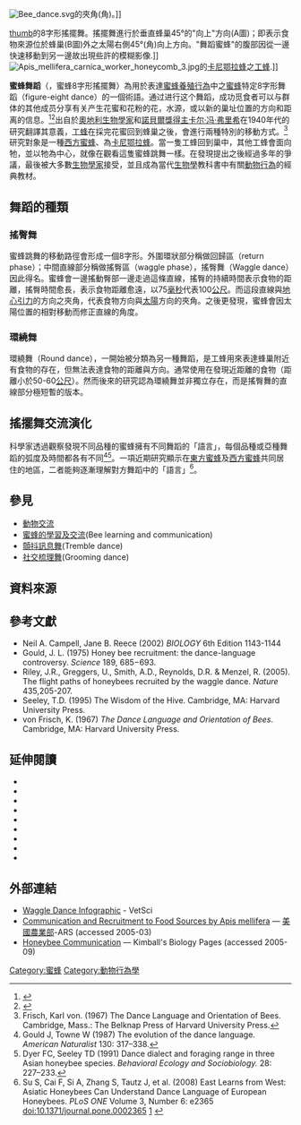 [[File:Bee_dance.svg|thumb]]的夾角({{lang|el|[[α|α]]}}角)。]]

[[file:Waggle_dance.png|thumb]]的8字形搖擺舞。搖擺舞進行於垂直蜂巢45°的"向上"方向(A圖)；即表示食物來源位於蜂巢(B圖)外之太陽右側45°({{lang|el|[[α|α]]}}角)向上方向。"舞蹈蜜蜂"的腹部因從一邊快速移動到另一邊故出現些許的模糊影像.]]
[[File:Apis_mellifera_carnica_worker_honeycomb_3.jpg|thumb]]的[[卡尼鄂拉蜂|卡尼鄂拉蜂]]之[[工蜂|工蜂]].]]

'''蜜蜂舞蹈'''（{{lang-en|waggle dance}}，蜜蜂8字形搖擺舞）為用於表達[[蜜蜂養殖|蜜蜂養殖]][[动物行为学|行為]]中之[[蜜蜂屬|蜜蜂]]特定8字形舞蹈（figure-eight dance）的一個術語。通过进行这个舞蹈，成功觅食者可以与群体的其他成员分享有关产生花蜜和花粉的花，水源，或以新的巢址位置的方向和距离的信息。<ref name="Riley">{{cite journal|url=http://www.nature.com/articles/nature03526|pages=205–207|title=The flight paths of honeybees recruited by the waggle dance|journal=Nature|volume=435|issue=7039|issn=1476-4687|date=2005/05|language=En|accessdate=2018-04-02|doi=10.1038/nature03526|author=J. R. Riley, U. Greggers, A. D. Smith, D. R. Reynolds, R. Menzel|archive-date=2021-03-08|archive-url=https://web.archive.org/web/20210308144331/https://www.nature.com/articles/nature03526|dead-url=no}}</ref><ref>{{cite journal | author = Seeley T.D., Visscher P.K., Passino K.M. | year = 2006 | title = Group decision making in honey bee swarms | url = | journal = American Scientist | volume = 94 | issue = | pages = 220–229 | doi=10.1511/2006.3.220}}</ref>出自於[[奧地利|奧地利]][[生物學家|生物學家]]和[[諾貝爾獎得主列表|諾貝爾獎得主]][[卡尔·冯·弗里希|卡尔·冯·弗里希]]在1940年代的研究翻譯其意義，[[工蜂|工蜂]]在採完花蜜回到蜂巢之後，會進行兩種特別的移動方式。<ref name="Frisch1967">Frisch, Karl von. (1967) The Dance Language and Orientation of Bees. Cambridge, Mass.: The Belknap Press of Harvard University Press.</ref>研究對象是一種[[西方蜜蜂|西方蜜蜂]]、為[[卡尼鄂拉蜂|卡尼鄂拉蜂]]。當一隻工蜂回到巢中，其他工蜂會面向牠，並以牠為中心，就像在觀看這隻蜜蜂跳舞一樣。在發現提出之後經過多年的爭議，最後被大多數[[生物學家|生物學家]]接受，並且成為當代[[生物學|生物學]]教科書中有關[[動物行為|動物行為]]的經典教材。


== 舞蹈的種類 ==
=== 搖臀舞 ===
蜜蜂跳舞的移動路徑會形成一個8字形。外圍環狀部分稱做回歸區（return phase）；中間直線部分稱做搖臀區（waggle phase），搖臀舞（Waggle dance）因此得名。蜜蜂會一邊搖動臀部一邊走過這條直線，搖臀的持續時間表示食物的距離，搖臀時間愈長，表示食物距離愈遠，以75[[毫秒|毫秒]]代表100[[公尺|公尺]]。而這段直線與[[地心引力|地心引力]]的方向之夾角，代表食物方向與[[太陽|太陽]]方向的夾角。之後更發現，蜜蜂會因太陽位置的相對移動而修正直線的角度。

=== 環繞舞 ===
環繞舞（Round dance），一開始被分類為另一種舞蹈，是工蜂用來表達蜂巢附近有食物的存在，但無法表達食物的距離與方向。通常使用在發現近距離的食物（距離小於50-60[[公尺|公尺]]）。然而後來的研究認為環繞舞並非獨立存在，而是搖臀舞的直線部分極短暫的版本。

==搖擺舞交流演化==
科學家透過觀察發現不同品種的蜜蜂擁有不同舞蹈的「語言」，每個品種或亞種舞蹈的弧度及時間都各有不同<ref>Gould J, Towne W (1987) The evolution of the dance language. ''American Naturalist'' 130: 317–338.</ref><ref>Dyer FC, Seeley TD (1991) Dance dialect and foraging range in three Asian honeybee species.  ''Behavioral Ecology and Sociobiology.'' 28: 227–233.</ref>。一項近期研究顯示在[[東方蜜蜂|東方蜜蜂]]及[[西方蜜蜂|西方蜜蜂]]共同居住的地區，二者能夠逐漸理解對方舞蹈中的「語言」<ref>Su S, Cai F, Si A, Zhang S, Tautz J, et al. (2008) East Learns from West: Asiatic Honeybees Can Understand Dance Language of European Honeybees. ''PLoS ONE'' Volume 3, Number 6: e2365 doi:10.1371/journal.pone.0002365
[http://www.plosone.org/article/info%3Adoi%2F10.1371%2Fjournal.pone.0002365] {{Wayback|url=http://www.plosone.org/article/info%3Adoi%2F10.1371%2Fjournal.pone.0002365 |date=20141207171740 }}</ref>。

==參見==
*[[動物交流|動物交流]]
*[[蜜蜂的學習及交流|蜜蜂的學習及交流]](Bee learning and communication)
*[[顫抖訊息舞|顫抖訊息舞]](Tremble dance)
*[[社交梳理舞|社交梳理舞]](Grooming dance)

==資料來源==
{{reflist|2}}

== 參考文獻 ==
{{refbegin}}
* Neil A. Campell, Jane B. Reece (2002) ''BIOLOGY'' 6th Edition 1143-1144
* Gould, J. L. (1975) Honey bee recruitment: the dance-language controversy. ''Science'' 189, 685−693.
* Riley, J.R., Greggers, U., Smith, A.D., Reynolds, D.R. & Menzel, R. (2005). The flight paths of honeybees recruited by the waggle dance. ''Nature'' 435,205-207.
* Seeley, T.D. (1995)  The Wisdom of the Hive.  Cambridge, MA:  Harvard University Press.
* von Frisch, K. (1967) ''The Dance Language and Orientation of Bees''. Cambridge, MA: Harvard University Press.
{{refend}}

==延伸閱讀==
{{refbegin|2}}
*{{cite journal |author=Gould JL |year= 1975 |title=Honey bee recruitment: the dance-language controversy |journal=Science |volume=189 |page=685−693| doi = 10.1126/science.1154023 | bibcode = 1975Sci...189..685G |issue=4204}}
*{{cite journal |author=Riley JR, Greggers U, Smith AD, Reynolds DR, Menzel R |year=2005 |title=The flight paths of honeybees recruited by the waggle dance |journal=[[Nature_(journal)|Nature]] |volume=435 |pages=205–207 |doi=10.1038/nature03526 |pmid=15889092 |issue=7039 |bibcode=2005Natur.435..205R}}
*{{cite book |author=Seeley TD |year=1995 |title=The Wisdom of the Hive |location=Cambridge, MA |publisher=[[Harvard_University_Press|Harvard University Press]]}}
*{{cite book |author=von Frisch K |year=1967 |title=The Dance Language and Orientation of Bees |location=Cambridge, MA |publisher=Harvard University Press}}
* {{cite journal|last=Rendell|first=L|coauthors=Boyd, R., Cownden, D, Enquist, M., Eriksson, K., Feldman, W. M., Fogarty, L., Ghirlanda, S., Lilicrap, T., adn Laland, K. N.|title=Why copy others? Insights from the social learning strategies tournament|journal=Science|year=2010|volume=328|pages=208-213|doi=10.1126/science.1184719}}
* {{cite journal|last=Gruter|first=C|coauthors=Ratnieks, F. L.|title=Honeybee foragers increase the use of waggle dance information when private information becomes unrewarding|journal=animal behavior|year=2011|volume=81|pages=949-954|url=http://www.sciencedirect.com/science/article/pii/S0003347211000170|access-date=2013-12-28|archive-date=2019-12-21|archive-url=https://web.archive.org/web/20191221152221/https://www.sciencedirect.com/science/article/pii/S0003347211000170|dead-url=no}}
* {{cite journal|last=Dyer|first=F. C.|title=The biology of the dance language|journal=Annual reviewi of entomology|year=2002|volume=47|pages=917-949|doi=10.1146/annurev.ento.47.091201.145306}} 
* {{cite journal|last=Beekman|first=M.|coauthors=Golag, R. S., Even, N. Wattanchiyingchareon, W., and Olroyd, B. P.|title=Dance precision of Apis florae--clues to the evolution of honeybee dance language|journal=Behavioral Ecology and Sociobiology|year=2008|volume=62|pages=1259-1265|doi=10.1007/s00265-008-0554-z}}
* {{cite journal|last=Al Toufalia|first=H. M.|title=Honey bee foraging: persistence to non-rewarding feeding locations and waggle dance communication|journal=Doctoral thesis, University of Sussexx|year=2012|url=http://sro.sussex.ac.uk/id/eprint/40498}}
{{refend}}

==外部連結==
{{Commons category|Waggle dance}}
*[http://vetsci.co.uk/2011/08/13/the-dance-language-of-honeybees Waggle Dance Infographic] {{Wayback|url=http://vetsci.co.uk/2011/08/13/the-dance-language-of-honeybees |date=20210307224244 }} - VetSci
*[https://web.archive.org/web/20050403091923/http://gears.tucson.ars.ag.gov/ic/dance/dance.html Communication and Recruitment to Food Sources by Apis mellifera] — [[美國農業部|美國農業部]]-ARS (accessed 2005-03)
*[https://web.archive.org/web/20160122064344/http://users.rcn.com/jkimball.ma.ultranet/BiologyPages/B/BeeDances.html Honeybee Communication] — Kimball's Biology Pages (accessed 2005-09)

{{Neuroethology}}

[[Category:蜜蜂|Category:蜜蜂]]
[[Category:動物行為學|Category:動物行為學]]